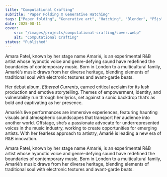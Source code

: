 ```yaml
---
title: "Computational Crafting"
subTitle: "Paper Folding X Generative Hatching"
tags: ["Paper folding", "Generative art", "Hatching", "Blender", "P5js"]
date: 2025-08-11
cover: 
    src: "/images/projects/computational-crafting/cover.webp"
    alt: "Computational Crafting"
status: "Published"
---
```






Amara Patel, known by her stage name Amarié, is an experimental R&B artist whose hypnotic voice and genre-defying sound have redefined the boundaries of contemporary music. Born in London to a multicultural family, Amarié’s music draws from her diverse heritage, blending elements of traditional soul with electronic textures and avant-garde beats.

Her debut album, *Ethereal Currents*, earned critical acclaim for its lush production and emotive storytelling. Themes of empowerment, identity, and vulnerability run through her lyrics, set against a sonic backdrop that’s as bold and captivating as her presence.

Amarié’s live performances are immersive experiences, featuring haunting visuals and atmospheric soundscapes that transport her audience into another world. Offstage, she’s a passionate advocate for underrepresented voices in the music industry, working to create opportunities for emerging artists. With her fearless approach to artistry, Amarié is leading a new era of R&B innovation.


Amara Patel, known by her stage name Amarié, is an experimental R&B artist whose hypnotic voice and genre-defying sound have redefined the boundaries of contemporary music. Born in London to a multicultural family, Amarié’s music draws from her diverse heritage, blending elements of traditional soul with electronic textures and avant-garde beats.

